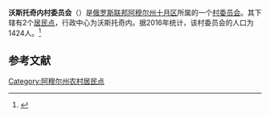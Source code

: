 {{Infobox Settlement
| official_name = 沃斯托奇内村委员会
| native_name = Восточный сельсовет
| settlement_type = [[村委员会|村委员会]]
| subdivision_type = [[国家|国家]]
| subdivision_type1 = [[俄罗斯行政区划|州]]
| subdivision_type2 = [[区_(苏联)|区]]
| subdivision_name = {{RUS}}
| subdivision_name1 = [[阿穆尔州|阿穆尔州]]
| subdivision_name2 = [[十月区|十月区]]
| seat_type = 行政中心
| seat = 沃斯托奇内
| population_as_of=2016
| population_footnotes = <ref name=amurstat />
| population_total = 1424
| coordinates_display = inline,title
| latd = 50 | latm = 21 | lats = 38 | latNS = N
| longd = 129 | longm = 07 | longs = 54 | longEW = E
| timezone = [[雅库茨克时间|MSK+6]]
| utc_offset = +9
| blank_name = [[俄罗斯市政土地区划代码|OKTMO编码]]
| blank_info = [http://classif.spb.ru/classificators/view/tma.php?st=A&kr=1&kod=10638408 10638408]
}}
'''沃斯托奇内村委员会'''（{{lang-ru|Восточный сельсовет}}）是[[俄罗斯联邦|俄罗斯联邦]][[阿穆尔州|阿穆尔州]][[十月区|十月区]]所属的一个[[村委员会|村委员会]]。其下辖有2个[[居民点|居民点]]，行政中心为沃斯托奇内。据2016年统计，该村委员会的人口为1424人。<ref name=amurstat>{{cite web |url=http://amurstat.gks.ru/wps/wcm/connect/rosstat_ts/amurstat/resources/d600c10043769f3eb9effbdd898fc419/07_1_4.htm |title=Оценка численности населения по городским округам, муниципальным районам, городским и сельским поселениям Амурской области на 1 января 2016 года |language=ru |accessdate=2016-04-21 |archiveurl=https://www.webcitation.org/6gvsqa6qi?url=http://amurstat.gks.ru/wps/wcm/connect/rosstat_ts/amurstat/resources/d600c10043769f3eb9effbdd898fc419/07_1_4.htm |archivedate=2016-04-21 |deadurl=yes }}</ref>

== 参考文献 ==
{{reflist}}

{{Russia-geo-stub}}

[[Category:阿穆尔州农村居民点|Category:阿穆尔州农村居民点]]